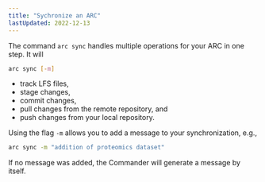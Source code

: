 ```yaml
---
title: "Sychronize an ARC"
lastUpdated: 2022-12-13
---
```


The command `arc sync` handles multiple operations for your ARC in one step. It will

```bash
arc sync [-m]
```

- track LFS files,
- stage changes,
- commit changes,
- pull changes from the remote repository, and
- push changes from your local repository. 

Using the flag `-m` allows you to add a message to your synchronization, e.g.,

```bash
arc sync -m "addition of proteomics dataset"
```

If no message was added, the Commander will generate a message by itself. 

